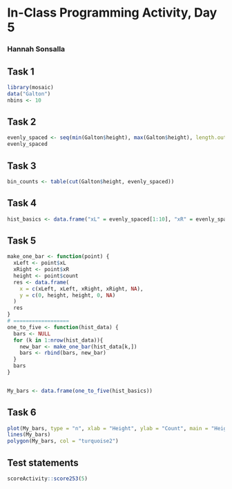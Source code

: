 # In-Class Programming Activity, Day 5

### Hannah Sonsalla

## Task 1
```r
library(mosaic)
data("Galton")
nbins <- 10
```

## Task 2
```r
evenly_spaced <- seq(min(Galton$height), max(Galton$height), length.out = nbins + 1)
evenly_spaced
```

## Task 3
```r
bin_counts <- table(cut(Galton$height, evenly_spaced))
```

## Task 4
```r
hist_basics <- data.frame("xL" = evenly_spaced[1:10], "xR" = evenly_spaced[2:11], "count" = as.numeric(bin_counts))
```

## Task 5
```r
make_one_bar <- function(point) {
  xLeft <- point$xL
  xRight <- point$xR
  height <- point$count
  res <- data.frame(
    x = c(xLeft, xLeft, xRight, xRight, NA),
    y = c(0, height, height, 0, NA)
  )
  res
}
# ==================
one_to_five <- function(hist_data) {
  bars <- NULL
  for (k in 1:nrow(hist_data)){
    new_bar <- make_one_bar(hist_data[k,])
    bars <- rbind(bars, new_bar)
  }
  bars
}


My_bars <- data.frame(one_to_five(hist_basics))
```

## Task 6
```r
plot(My_bars, type = "n", xlab = "Height", ylab = "Count", main = "Height Histogram")
lines(My_bars)
polygon(My_bars, col = "turquoise2")
```


## Test statements

```r
scoreActivity::score253(5)
```